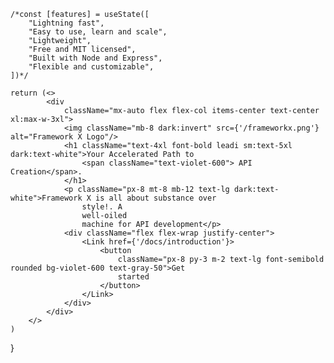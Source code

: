 
    /*const [features] = useState([
        "Lightning fast",
        "Easy to use, learn and scale",
        "Lightweight",
        "Free and MIT licensed",
        "Built with Node and Express",
        "Flexible and customizable",
    ])*/

    return (<>
            <div
                className="mx-auto flex flex-col items-center text-center xl:max-w-3xl">
                <img className="mb-8 dark:invert" src={'/frameworkx.png'} alt="Framework X Logo"/>
                <h1 className="text-4xl font-bold leadi sm:text-5xl dark:text-white">Your Accelerated Path to
                    <span className="text-violet-600"> API Creation</span>.
                </h1>
                <p className="px-8 mt-8 mb-12 text-lg dark:text-white">Framework X is all about substance over
                    style!. A
                    well-oiled
                    machine for API development</p>
                <div className="flex flex-wrap justify-center">
                    <Link href={'/docs/introduction'}>
                        <button
                            className="px-8 py-3 m-2 text-lg font-semibold rounded bg-violet-600 text-gray-50">Get
                            started
                        </button>
                    </Link>
                </div>
            </div>
        </>
    )
}